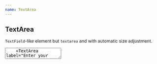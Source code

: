 ```yaml
---
name: TextArea
---
```



## TextArea

`TextField`-like element but `textarea` and with automatic size adjustment.

<Playground>
  <Flex gap="md" css={{ p: '$6', bc: '$surface' }}>
    <TextArea label="Enter your name" placeholder="John Doe" />
    <TextArea label="Enter your name" placeholder="John Doe" disabled />
    <TextArea label="Enter your name" placeholder="John Doe" readOnly />
  </Flex>
</Playground>

## Variants

<Playground>
  <Flex gap="lg" css={{ p: '$6', bc: '$surface' }}>
    <Flex flow="column" gap="md">
      <TextArea label="Boxed" hint="Default variant" placeholder="Default boxed variant" />
      <TextArea variant="underlined" hint="Pretty variant" label="Underlined" placeholder="Pretty underlined" />
      <TextArea variant="transparent" hint="Not using labels" placeholder="Transparent variant" />
      <TextArea variant="flat" label="Flat variant" hint="Press Esc to cancel" placeholder="Flat variant" />
    </Flex>
    <Flex flow="column" gap="md">
      <TextArea
        label="Boxed"
        secondaryLabel="(disabled)"
        hint="Default variant"
        placeholder="Default boxed variant"
        disabled
      />
      <TextArea
        variant="underlined"
        hint="Pretty variant"
        secondaryLabel="(disabled)"
        label="Underlined"
        placeholder="Pretty underlined"
        disabled
      />
      <TextArea variant="transparent" hint="Not using labels" placeholder="Transparent variant" disabled />
      <TextArea disabled variant="flat" label="Flat variant" hint="Press Esc to cancel" placeholder="Flat variant" />
    </Flex>
  </Flex>
</Playground>

## Size

<Playground>
  <Flex gap="lg" css={{ p: '$6', bc: '$surface' }}>
    <Flex flow="column" gap="md">
      <TextArea size="sm" label="Boxed" hint="Default variant" placeholder="Small size" />
      <TextArea size="sm" variant="underlined" hint="Pretty variant" label="Underlined" placeholder="Small size" />
      <TextArea size="sm" variant="transparent" hint="Not using labels" placeholder="Small size" />
    </Flex>
    <Flex flow="column" gap="md">
      <TextArea size="md" label="Boxed" hint="Default variant" placeholder="Default size" />
      <TextArea size="md" variant="underlined" hint="Pretty variant" label="Underlined" placeholder="Default size" />
      <TextArea size="md" variant="transparent" hint="Not using labels" placeholder="Default size" />
    </Flex>
    <Flex flow="column" gap="md">
      <TextArea size="lg" label="Boxed" hint="Default variant" placeholder="Large size" />
      <TextArea size="lg" variant="underlined" hint="Pretty variant" label="Underlined" placeholder="Large size" />
      <TextArea size="lg" variant="transparent" hint="Not using labels" placeholder="Large size" />
    </Flex>
    <Flex flow="column" gap="md">
      <TextArea size="xl" label="Boxed" hint="Default variant" placeholder="Editable heading size" />
      <TextArea
        size="xl"
        variant="underlined"
        hint="Pretty variant"
        label="Underlined"
        placeholder="Editable heading size"
        as="textarea"
      />
      <TextArea size="xl" variant="transparent" hint="Not using labels" placeholder="Editable heading size" />
    </Flex>
  </Flex>
</Playground>

## Validity

<Playground>
  {() => {
    const [value, setValue] = React.useState('me@email.com');
    const isValid = React.useMemo(() => /^\w+([\.-]?\w+)*@\w+([\.-]?\w+)*(\.\w{2,3})+$/.test(value), [value]);
    return (
      <Box css={{ p: '$6', bc: '$surface' }}>
        <Flex gap="md" cross="end">
          <TextArea
            cross="stretch"
            validity={isValid ? 'valid' : 'invalid'}
            label="Email"
            hint={!isValid ? 'Check that your email is typed correctly' : ' '}
            placeholder="john.doe@mail.com"
            value={value}
            onChange={setValue}
          />
          <TextArea
            cross="stretch"
            validity={isValid ? 'valid' : 'invalid'}
            label="Email"
            hint={!isValid ? 'Check that your email is typed correctly' : ' '}
            placeholder="john.doe@mail.com"
            value={value}
            onChange={setValue}
            variant="underlined"
          />
          <TextArea
            cross="stretch"
            validity={isValid ? 'valid' : 'invalid'}
            hint={!isValid ? 'Check that your email is typed correctly' : ' '}
            placeholder="john.doe@mail.com"
            value={value}
            onChange={setValue}
            variant="transparent"
          />
        </Flex>
      </Box>
    );
  }}
</Playground>

## Label alignment

Since input is wrapped in `Flex` component, you can easily pass any props `Flex` supports,
for example to specify flow direction:

<Playground>
  <Box css={{ p: '$6', bc: '$surface' }}>
    <Box css={{ 'width': '420px', '@tablet': { width: '300px' } }}>
      <TextArea
        label="Enter your name"
        flow={{ '@desktop': 'row', '@tablet': 'column' }}
        gap={{ '@desktop': '6', '@initial': '2' }}
        placeholder="John Doe"
        hint="Real name will help your friends to find you!"
      />
    </Box>
  </Box>
</Playground>

